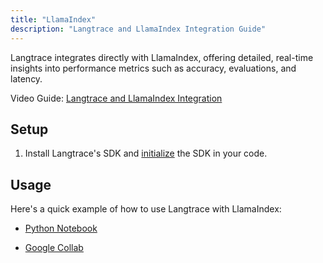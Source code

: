 ```yaml
---
title: "LlamaIndex"
description: "Langtrace and LlamaIndex Integration Guide"
---
```


Langtrace integrates directly with LlamaIndex, offering detailed, real-time insights into performance metrics such as accuracy, evaluations, and latency.

Video Guide: [Langtrace and LlamaIndex Integration](https://youtu.be/pM4tp87UJHQ?utm_source=langtrace-docs&utm_medium=llamaindex&utm_campaign=langtrace)

## Setup

1. Install Langtrace's SDK and [initialize](/quickstart) the SDK in your code.

## Usage

Here's a quick example of how to use Langtrace with LlamaIndex:

- [Python Notebook](https://github.com/Scale3-Labs/langtrace-docs/blob/main/langtrace-examples/llamaindex_essay/starter.py.ipynb)

- [Google Collab](https://colab.research.google.com/drive/17idHNPB7BLSUZXcDAU6I5fqEHcPl0k-v?usp=sharing)
